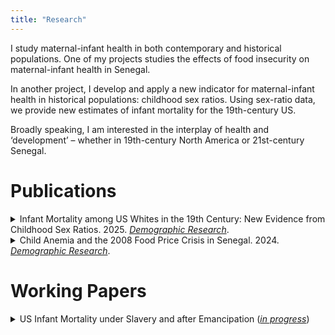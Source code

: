 ```yaml
---
title: "Research"
---
```


I study maternal-infant health in both contemporary and historical populations. One of my projects studies the effects of food insecurity on maternal-infant health in Senegal. 

In another project, I develop and apply a new indicator for maternal-infant health in historical populations: childhood sex ratios. Using sex-ratio data, we provide new estimates of infant mortality for the 19th-century US.

Broadly speaking, I am interested in the interplay of health and 'development' -- whether in 19th-century North America or 21st-century Senegal.

# Publications

<details class="details-example">
    <summary>  Infant Mortality among US Whites in the 19th Century: New Evidence from Childhood Sex Ratios. 2025. [_Demographic Research_](https://www.demographic-research.org/articles/volume/52/10). </summary>
    <ul>
    _We offer a new empirical basis for characterizing infant mortality: childhood sex ratios. Because males are biologically more vulnerable than females to infant mortality, high rates of infant death tend to be reflected in female-skewed childhood sex ratios. Assembling historical vital statistics and census data, we document a striking relationship between childhood sex ratios and infant mortality. Based on that relationship, we provide new estimates of infant mortality for the nineteenth-century US, a population for whom we lack vital statistics but have rich census data. We find that infant mortality for US whites was roughly 70–80 deaths per 1000 in the mid-nineteenth century._
   </ul>
</details>


<details class="details-example">
    <summary> Child Anemia and the 2008 Food Price Crisis in Senegal. 2024. [_Demographic Research_](https://www.demographic-research.org/articles/volume/51/20). </summary>
    <ul>
    _I estimate the effects of the 2008 food price crisis on child hemoglobin in Senegal. Early-life hemoglobin reflects in-utero iron deposition, making it a bio-marker for maternal malnutrition. By comparing children in-utero during the 2008 crisis to those who were breastfeeding, I develop a quasi-experimental framework to quantify the impact of the 2008 crisis on maternal-infant health. I find large negative impacts of the crisis in urban Senegal, and no impact in rural areas. The effect was largest in Dakar, where it implied a more than doubling of the prevalence childhood anemia, from 1-in-3 children to 3-in-4._
  </ul>
</details>



# Working Papers

<details class="details-example">
    <summary> US Infant Mortality under Slavery and after Emancipation ([_in progress_](https://jrmcirwin.github.io/sr1/UsSlv.pdf)) </summary>
    <ul>
    _I use childhood sex ratios to characterize infant mortality rates among the US Black population 1850–1880, until now a matter of speculation due to a lack of birth and death records. Because of the biological survival advantage of infant females, high rates of infant mortality tend to skew the surviving population toward females. Building on this well-known fact, I use vital statistics data from contemporary Europe to quantify the empirical relationship between infant mortality and childhood sex ratios. Applying this relationship to the 19th century US, I compare infant mortality between the Black and white populations under slavery, and infant mortality among US Blacks before and after emancipation. Circa 1850 to 1860, the infant mortality rate among the Black population was around 300 deaths per 1,000, while the rate among whites was likely below 100. Infant mortality for US Blacks improved substantially after emancipation, dropping nearly 100 points to around 200 deaths per 1000, while white infant mortality remained roughly the same, cutting the Black-white disparity in half._
   </ul>
</details>




